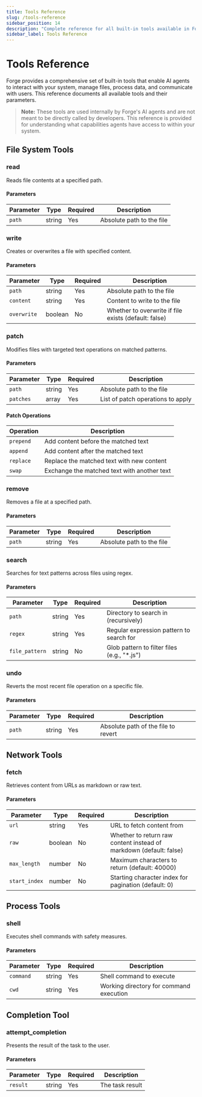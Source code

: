 ```yaml
---
title: Tools Reference
slug: /tools-reference
sidebar_position: 14
description: "Complete reference for all built-in tools available in Forge's AI agents"
sidebar_label: Tools Reference
---
```


# Tools Reference

Forge provides a comprehensive set of built-in tools that enable AI agents to interact with your system, manage files, process data, and communicate with users. This reference documents all available tools and their parameters.

> **Note:** These tools are used internally by Forge's AI agents and are not meant to be directly called by developers. This reference is provided for understanding what capabilities agents have access to within your system.

## File System Tools

### read

Reads file contents at a specified path.

#### Parameters

| Parameter | Type   | Required | Description               |
| --------- | ------ | -------- | ------------------------- |
| `path`    | string | Yes      | Absolute path to the file |

### write

Creates or overwrites a file with specified content.

#### Parameters

| Parameter   | Type    | Required | Description                                          |
| ----------- | ------- | -------- | ---------------------------------------------------- |
| `path`      | string  | Yes      | Absolute path to the file                            |
| `content`   | string  | Yes      | Content to write to the file                         |
| `overwrite` | boolean | No       | Whether to overwrite if file exists (default: false) |

### patch

Modifies files with targeted text operations on matched patterns.

#### Parameters

| Parameter | Type   | Required | Description                       |
| --------- | ------ | -------- | --------------------------------- |
| `path`    | string | Yes      | Absolute path to the file         |
| `patches` | array  | Yes      | List of patch operations to apply |

#### Patch Operations

| Operation | Description                                 |
| --------- | ------------------------------------------- |
| `prepend` | Add content before the matched text         |
| `append`  | Add content after the matched text          |
| `replace` | Replace the matched text with new content   |
| `swap`    | Exchange the matched text with another text |

### remove

Removes a file at a specified path.

#### Parameters

| Parameter | Type   | Required | Description               |
| --------- | ------ | -------- | ------------------------- |
| `path`    | string | Yes      | Absolute path to the file |

### search

Searches for text patterns across files using regex.

#### Parameters

| Parameter      | Type   | Required | Description                                  |
| -------------- | ------ | -------- | -------------------------------------------- |
| `path`         | string | Yes      | Directory to search in (recursively)         |
| `regex`        | string | Yes      | Regular expression pattern to search for     |
| `file_pattern` | string | No       | Glob pattern to filter files (e.g., "\*.js") |

### undo

Reverts the most recent file operation on a specific file.

#### Parameters

| Parameter | Type   | Required | Description                         |
| --------- | ------ | -------- | ----------------------------------- |
| `path`    | string | Yes      | Absolute path of the file to revert |

## Network Tools

### fetch

Retrieves content from URLs as markdown or raw text.

#### Parameters

| Parameter     | Type    | Required | Description                                                        |
| ------------- | ------- | -------- | ------------------------------------------------------------------ |
| `url`         | string  | Yes      | URL to fetch content from                                          |
| `raw`         | boolean | No       | Whether to return raw content instead of markdown (default: false) |
| `max_length`  | number  | No       | Maximum characters to return (default: 40000)                      |
| `start_index` | number  | No       | Starting character index for pagination (default: 0)               |

## Process Tools

### shell

Executes shell commands with safety measures.

#### Parameters

| Parameter | Type   | Required | Description                             |
| --------- | ------ | -------- | --------------------------------------- |
| `command` | string | Yes      | Shell command to execute                |
| `cwd`     | string | Yes      | Working directory for command execution |

## Completion Tool

### attempt_completion

Presents the result of the task to the user.

#### Parameters

| Parameter | Type   | Required | Description     |
| --------- | ------ | -------- | --------------- |
| `result`  | string | Yes      | The task result |
